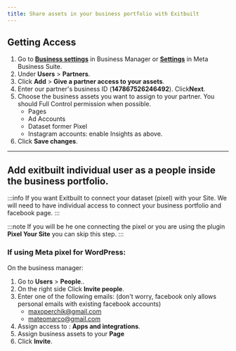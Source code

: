 ```yaml
---
title: Share assets in your business portfolio with Exitbuilt
---
```


## Getting Access
1. Go to [**Business settings**](https://business.facebook.com/settings) in Business Manager or [**Settings**](https://business.facebook.com/latest/settings) in Meta Business Suite.
2. Under **Users** > **Partners**.
3. Click **Add** > **Give a partner access to your assets**.
4. Enter our partner's business ID (**147867526246492**). Click**Next**.
5. Choose the business assets you want to assign to your partner. You should Full Control permission when possible.
	- Pages
	- Ad Accounts
	- Dataset former Pixel
	- Instagram accounts: enable Insights as above.
6. Click **Save changes**.

---

## Add exitbuilt individual user as a people inside the business portfolio.
:::info
If you want Exitbuilt to connect your dataset (pixel) with your Site. We will need to have individual access to connect your business portfolio and facebook page.
:::

:::note
If you will be he one connecting the pixel or you are using the plugin **Pixel Your Site** you can skip this step.
:::

### If using Meta pixel for WordPress:
On the business manager:
1. Go to **Users** > **People**..
2. On the right side Click **Invite people**.
3. Enter one of the following emails: (don't worry, facebook only allows personal emails with existing facebook accounts)
	- maxoperchik@gmail.com
	- mateomarco@gmail.com
4. Assign access to : **Apps and integrations**.
5. Assign business assets to your **Page**
6. Click **Invite**.



